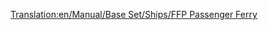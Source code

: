[[Translation:en/Manual/Base Set/Ships/FFP Passenger Ferry]]

{{nl/Manual/Base Set/Ships/Schepen|Naam=FFP veerboot
|Afbeelding=[[File:en/Manual/Base Set/Ships/Ferry.png|FFP veerboot]]
|Kosten=£21,325 ($42,650)
|Snelheid=64 km/h (40 mph)
|Onderhoudskosten=£1,312 ($2,624)
|Ontworpen=1971
|Levensduur=30
|Capaciteit=130 Passagiers
|Omschrijving=De FFP veerboot is een trage passagiersveerboot ontworpen voor verbindingen tussen 2 havens over een langere afstand. De boot is 2 keer zo snel in vergelijking met zijn MPS broertje, heeft een hogere capaciteit, hogere aanschafkosten, maar heeft goedkopere onderhoudskosten. Nadeel is dat de boot pas na een lange tijd in het spel aanwezig is, als het spel gestart is in 1920 of 1950.
|Real-life=Fictief
}}